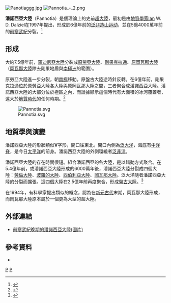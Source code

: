 [[File:Panotiaggg.jpg|thumb]]
[[File:Pannotia_-_2.png|thumb]]

'''潘諾西亞大陸'''（Pannotia）是個理論上的史前[[超大陸|超大陸]]，最初是由[[地質學家|地質學家]]Ian W. D. Dalziel在1997年提出，形成於6億年前的[[泛非造山运动|泛非造山运动]]，並在5億4000萬年前的[[前寒武紀|前寒武紀]]分裂。<ref name="palaeos">{{cite web | url = http://www.palaeos.com/Earth/Geography/Pannotia.html | title = Pannotia | work = Palaeos | accessdate = 2006-03-12 | deadurl = yes | archiveurl = https://web.archive.org/web/20060313171408/http://www.palaeos.com/Earth/Geography/Pannotia.html | archivedate = 2006-03-13 }}</ref>

==形成==
大約7.5億年前，[[羅迪尼亞大陸|羅迪尼亞大陸]]分裂成[[原勞亞大陸|原勞亞大陸]]、[[剛果克拉通|剛果克拉通]]、[[原岡瓦那大陸|原岡瓦那大陸]]（[[岡瓦那大陸|岡瓦那大陸]]除去剛果地盾與[[南極洲|南極洲]]的範圍）。

原勞亞大陸進一步分裂，朝[[南極|南極]]移動。原盤古大陸逆時針反轉。在6億年前，剛果克拉通位於原勞亞大陸各大陸與原岡瓦那大陸之間，三者聚合成潘諾西亞大陸。潘諾西亞大陸的大部分位於極區之內，而證據顯示這個時代有大面積的冰河覆蓋者，遠大於[[地質時代|地質時代]]的任何時期。<ref>{{cite web | url = http://www.fossilmuseum.net/Geological_History/PreambrianGelogicalHistory.htm | title = Precambrian Paleobiology | work = Virtual Fossil Museum | accessdate = 2006-03-12 | archive-date = 2012-08-15 | archive-url = https://www.webcitation.org/69vi1KcU5?url=http://www.fossilmuseum.net/Geological_History/PreambrianGelogicalHistory.htm | dead-url = yes }}</ref>

[[File:Pannotia.svg|thumb]]

==地質學與演變==
潘諾西亞大陸的形狀類似'''V'''字形，開口往東北。開口內側為[[泛大洋|泛大洋]]，海底有[[中洋脊|中洋脊]]，是今日[[太平洋|太平洋]]的前身。潘諾西亞大陸的外側環繞者[[泛非洋|泛非洋]]。

潘諾西亞大陸的存在時間很短。組合潘諾西亞的各大陸，是以錯動方式聚合。在5.4億年前，或潘諾西亞大陸形成的6000萬年後，潘諾西亞大陸分裂成四個大陸：[[勞倫大陸|勞倫大陸]]、[[波羅的大陸|波羅的大陸]]、[[西伯利亞大陸|西伯利亞大陸]]、[[岡瓦那大陸|岡瓦那大陸]]。泛大洋隨者潘諾西亞大陸的分裂而擴張。這四個大陸在2.5億年前再度聚合，形成[[盤古大陸|盤古大陸]]。<ref>{{cite web | url = http://evolution.berkeley.edu/glossary_entry/glossary.php?word=Pannotia | title = Pannotia | work = UCMP Glossary | accessdate = 2006-03-12 | archive-date = 2012-08-08 | archive-url = https://www.webcitation.org/69kxVLz7i?url=http://evolution.berkeley.edu/glossary_entry/glossary.php?word=Pannotia | dead-url = no }}</ref>

在1994年，有科學家提出類似的概念，認為在[[新元古代|新元古代]]末期，岡瓦那大陸形成，而岡瓦那大陸原本屬於一個更為大型的超大陸。

==外部連結==
*[http://scotese.com/precambr.htm 前寒武紀晚期的潘諾西亞大陸(圖片)] {{Wayback|url=http://scotese.com/precambr.htm |date=20201105232056 }}

==參考資料==
<references />
* {{Cite journal
 | last = Dalziel | first = I. W.
 | title = Neoproterozoic-Paleozoic geography and tectonics: Review, hypothesis, environmental speculation
 | year = 1997 | journal = Geological Society of America Bulletin | volume = 109 | issue = 1 | pages = 16–42
 | doi = 10.1130/0016-7606(1997)109<0016:ONPGAT>2.3.CO;2 | ref = harv}}<!-- {{Harvnb|Dalziel|1997}} -->

{{洲|state=uncollapsed}}

[[Category:超大陸|P]]
[[Category:元古宙|P]]